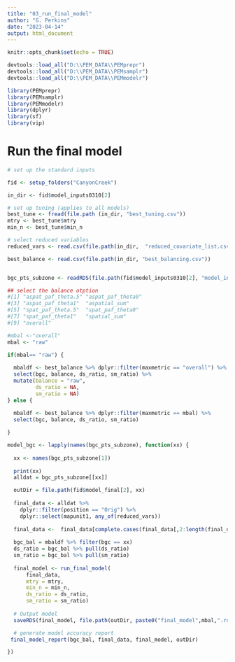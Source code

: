 ```yaml
---
title: "03_run_final_model"
author: "G. Perkins"
date: "2023-04-14"
output: html_document
---
```


```r
knitr::opts_chunk$set(echo = TRUE)

devtools::load_all("D:\\PEM_DATA\\PEMprepr")
devtools::load_all("D:\\PEM_DATA\\PEMsamplr")
devtools::load_all("D:\\PEM_DATA\\PEMmodelr")

library(PEMprepr)
library(PEMsamplr)
library(PEMmodelr)
library(dplyr)
library(sf)
library(vip)

```


# Run the final model 

```r
# set up the standard inputs 

fid <- setup_folders("CanyonCreek")

in_dir <- fid$model_inputs0310[2]

# set up tuning (applies to all models)
best_tune <- fread(file.path (in_dir, "best_tuning.csv"))
mtry <- best_tune$mtry
min_n <- best_tune$min_n

# select reduced variables
reduced_vars <- read.csv(file.path(in_dir,  "reduced_covariate_list.csv")) %>% pull()

best_balance <- read.csv(file.path(in_dir, "best_balancing.csv"))


bgc_pts_subzone <- readRDS(file.path(fid$model_inputs0310[2], "model_input_pts.rds"))

```

```r

## select the balance otption 
#[1] "aspat_paf_theta.5" "aspat_paf_theta0" 
#[3] "aspat_paf_theta1"  "aspatial_sum"     
#[5] "spat_paf_theta.5"  "spat_paf_theta0"  
#[7] "spat_paf_theta1"   "spatial_sum"      
#[9] "overall"  

#mbal <-"overall" 
mbal <- "raw"

if(mbal== "raw") {
  
  mbaldf <- best_balance %>% dplyr::filter(maxmetric == "overall") %>%
  select(bgc, balance, ds_ratio, sm_ratio) %>%
  mutate(balance = "raw",
         ds_ratio = NA, 
         sm_ratio = NA)
} else {
  
  mbaldf <- best_balance %>% dplyr::filter(maxmetric == mbal) %>%
  select(bgc, balance, ds_ratio, sm_ratio) 

}

model_bgc <- lapply(names(bgc_pts_subzone), function(xx) {
  
  xx <- names(bgc_pts_subzone[1])
  
  print(xx)
  alldat = bgc_pts_subzone[[xx]]

  outDir = file.path(fid$model_final[2], xx)
 
  final_data <- alldat %>%
    dplyr::filter(position == "Orig") %>%
    dplyr::select(mapunit1, any_of(reduced_vars))
  
  final_data <-  final_data[complete.cases(final_data[,2:length(final_data)]),]
  
  bgc_bal = mbaldf %>% filter(bgc == xx)
  ds_ratio = bgc_bal %>% pull(ds_ratio)
  sm_ratio = bgc_bal %>% pull(sm_ratio)
  
  final_model <- run_final_model(
      final_data,
      mtry = mtry,
      min_n = min_n,
      ds_ratio = ds_ratio, 
      sm_ratio = sm_ratio)
  
  # Output model 
  saveRDS(final_model, file.path(outDir, paste0("final_model",mbal,".rds")))

  # generate model accuracy report
 final_model_report(bgc_bal, final_data, final_model, outDir)

})


```
